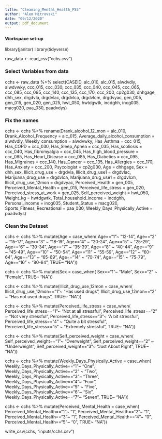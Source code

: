 ---
title: "Cleaning_Mental_Health_PS5"
author: "Alen Mitrovski"
date: "09/12/2020"
output: pdf_document
---

#### Workspace set-up ####
library(janitor)
library(tidyverse)

raw_data <- read_csv("cchs.csv")

### Select Variables from data ###
cchs <- raw_data %>% 
  select(CASEID,
         alc_010,
         alc_015,
         alwdvdly,
         alwdvwky,
         ccc_015,
         ccc_030,
         ccc_035,
         ccc_040,
         ccc_045,
         ccc_065,
         ccc_085,
         ccc_095,
         ccc_140,
         ccc_135,
         ccc_170,
         ccc_200,
         cp2g030,
         dhhgage,
         dhh_sex,
         drgdvla,
         drgdvlac,
         drgdvlca,
         drgdvlcm,
         drgdvyac,
         gen_005,
         gen_015,
         gen_020,
         gen_025,
         hwt_050,
         hwtdgwtk,
         incdghh,
         incg035,
         macg020,
         paa_030,
         paadvdys)

### Fix the names ###
cchs <- cchs %>% 
  rename(Drank_alcohol_12_mon = alc_010,
         Drank_Alcohol_Frequency = alc_015,
         Average_daily_alcohol_consumption = alwdvdly,
         Weekly_consumption = alwdvwky,
         Has_Asthma = ccc_015,
         Has_COPD = ccc_030,
         Has_Sleep_Apnea = ccc_035,
         Has_scoliosis = ccc_040, 
         Has_fibromyalgia = ccc_045,
         Has_high_blood_pressure = ccc_065,
         Has_Heart_Disease = ccc_085,
         Has_Diabeties = ccc_095,
         Has_Migraines = ccc_140,
         Has_Cancer = ccc_135,
         Has_Allergies = ccc_170,
         Has_Anxiety = ccc_200,
         Psycologist = cp2g030,
         Age = dhhgage,
         Sex = dhh_sex, 
         Illicit_drug_use = drgdvla,
         Illicit_drug_use1 = drgdvlac,
         Marijuana_drug_use = drgdvlca,
         Marijuana_drug_use1 = drgdvlcm,
         Illicit_drug_use_12mon = drgdvyac,
         Perceived_Health = gen_005,
         Perceived_Mental_Health = gen_015,
         Perceived_life_stress = gen_020,
         Perceived_stress_at_work = gen_025,
         Self_perceived_weight = hwt_050,
         Weight_kg = hwtdgwtk,
         Total_household_income = incdghh,
         Personal_income = incg035,
         Student_Status = macg020,
         Sports_Fitness_Recreational = paa_030,
         Weekly_Days_Physically_Active = paadvdys)
         
         
### Clean the Dataset ###

            
cchs <- cchs %>% 
  mutate(Age = case_when(
    Age=="1"~ "12-14",
    Age=="2" ~ "15-17",
    Age=="3" ~ "18-19",
    Age=="4" ~ "20-24",
    Age=="5" ~ "25-29", 
    Age=="6" ~ "30-34",
    Age=="7" ~ "35-39",
    Age=="8" ~ "40-44",
    Age=="9" ~ "45-49",
    Age=="10" ~ "50-54",
    Age=="11" ~ "55-59",
    Age=="12" ~ "60-64",
    Age=="13" ~ "65-69",
    Age=="14" ~ "70-74",
    Age=="15" ~ "75-79",
    Age=="16" ~ "80-84",
    TRUE~ "NA")) 

cchs <- cchs %>% 
  mutate(Sex = case_when(
    Sex=="1"~ "Male",
    Sex=="2" ~ "Female",
    TRUE~ "NA")) 

cchs <- cchs %>% 
  mutate(Illicit_drug_use_12mon = case_when(
    Illicit_drug_use_12mon=="1"~ "Has used drugs",
    Illicit_drug_use_12mon=="2" ~ "Has not used drugs",
    TRUE~ "NA")) 

cchs <- cchs %>% 
  mutate(Perceived_life_stress = case_when(
    Perceived_life_stress=="1"~ "Not at all stressful",
    Perceived_life_stress=="2" ~ "Not very stressful",
    Perceived_life_stress=="3"~ "A bit stressful",
    Perceived_life_stress=="4" ~ "Quite a bit stressful",
    Perceived_life_stress=="5" ~ "Extremely stressful",
    TRUE~ "NA")) 

cchs <- cchs %>% 
  mutate(Self_perceived_weight = case_when(
    Self_perceived_weight=="1"~ "Overweight",
    Self_perceived_weight=="2" ~ "Underweight",
    Self_perceived_weight=="3"~ "Just About Right",
    TRUE~ "NA")) 
    
cchs <- cchs %>% 
  mutate(Weekly_Days_Physically_Active = case_when(
    Weekly_Days_Physically_Active=="1"~ "One",
    Weekly_Days_Physically_Active=="2" ~ "Two",
    Weekly_Days_Physically_Active=="3"~ "Three",
    Weekly_Days_Physically_Active=="4"~ "Four",
    Weekly_Days_Physically_Active=="5" ~ "Five",
    Weekly_Days_Physically_Active=="6"~ "Six",
    Weekly_Days_Physically_Active=="7"~ "Seven",
    TRUE~ "NA"))     
    
cchs <- cchs %>% 
  mutate(Perceived_Mental_Health = case_when(
    Perceived_Mental_Health=="1"~ "1",
    Perceived_Mental_Health=="2"~ "1",
    Perceived_Mental_Health=="3"~ "1",
    Perceived_Mental_Health=="4"~ "0",
    Perceived_Mental_Health=="5"~ "0",
    TRUE~ "NA")) 

write_csv(cchs, "inputs/cchs.csv")            
            